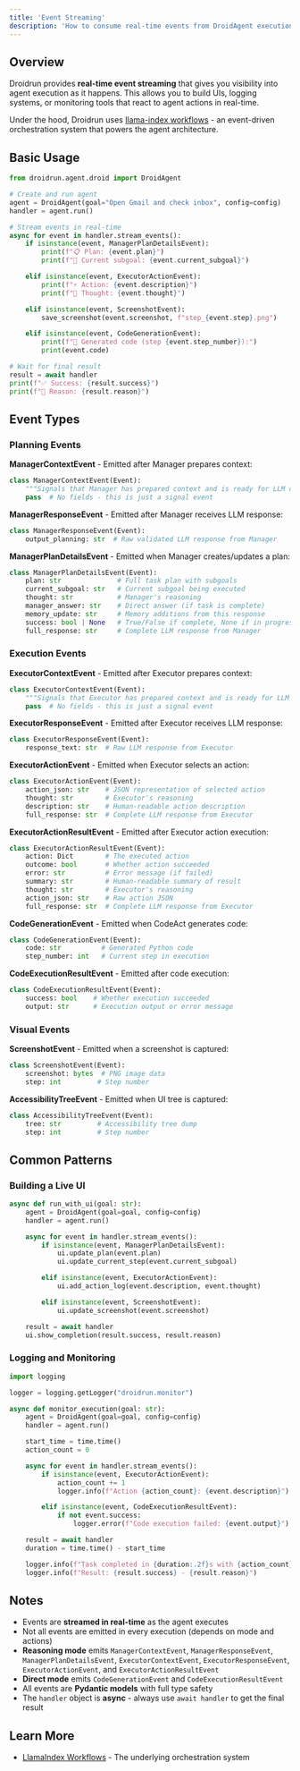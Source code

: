 ```yaml
---
title: 'Event Streaming'
description: 'How to consume real-time events from DroidAgent execution.'
---
```


## Overview

Droidrun provides **real-time event streaming** that gives you visibility into agent execution as it happens. This allows you to build UIs, logging systems, or monitoring tools that react to agent actions in real-time.

Under the hood, Droidrun uses [llama-index workflows](https://docs.llamaindex.ai/en/stable/understanding/workflows/) - an event-driven orchestration system that powers the agent architecture.

## Basic Usage

```python
from droidrun.agent.droid import DroidAgent

# Create and run agent
agent = DroidAgent(goal="Open Gmail and check inbox", config=config)
handler = agent.run()

# Stream events in real-time
async for event in handler.stream_events():
    if isinstance(event, ManagerPlanDetailsEvent):
        print(f"📋 Plan: {event.plan}")
        print(f"🎯 Current subgoal: {event.current_subgoal}")

    elif isinstance(event, ExecutorActionEvent):
        print(f"⚡ Action: {event.description}")
        print(f"💭 Thought: {event.thought}")

    elif isinstance(event, ScreenshotEvent):
        save_screenshot(event.screenshot, f"step_{event.step}.png")

    elif isinstance(event, CodeGenerationEvent):
        print(f"🐍 Generated code (step {event.step_number}):")
        print(event.code)

# Wait for final result
result = await handler
print(f"✅ Success: {result.success}")
print(f"📝 Reason: {result.reason}")
```

## Event Types

### Planning Events

**ManagerContextEvent** - Emitted after Manager prepares context:
```python
class ManagerContextEvent(Event):
    """Signals that Manager has prepared context and is ready for LLM call"""
    pass  # No fields - this is just a signal event
```

**ManagerResponseEvent** - Emitted after Manager receives LLM response:
```python
class ManagerResponseEvent(Event):
    output_planning: str  # Raw validated LLM response from Manager
```

**ManagerPlanDetailsEvent** - Emitted when Manager creates/updates a plan:
```python
class ManagerPlanDetailsEvent(Event):
    plan: str              # Full task plan with subgoals
    current_subgoal: str   # Current subgoal being executed
    thought: str           # Manager's reasoning
    manager_answer: str    # Direct answer (if task is complete)
    memory_update: str     # Memory additions from this response
    success: bool | None   # True/False if complete, None if in progress
    full_response: str     # Complete LLM response from Manager
```

### Execution Events

**ExecutorContextEvent** - Emitted after Executor prepares context:
```python
class ExecutorContextEvent(Event):
    """Signals that Executor has prepared context and is ready for LLM call"""
    pass  # No fields - this is just a signal event
```

**ExecutorResponseEvent** - Emitted after Executor receives LLM response:
```python
class ExecutorResponseEvent(Event):
    response_text: str  # Raw LLM response from Executor
```

**ExecutorActionEvent** - Emitted when Executor selects an action:
```python
class ExecutorActionEvent(Event):
    action_json: str    # JSON representation of selected action
    thought: str        # Executor's reasoning
    description: str    # Human-readable action description
    full_response: str  # Complete LLM response from Executor
```

**ExecutorActionResultEvent** - Emitted after Executor action execution:
```python
class ExecutorActionResultEvent(Event):
    action: Dict        # The executed action
    outcome: bool       # Whether action succeeded
    error: str          # Error message (if failed)
    summary: str        # Human-readable summary of result
    thought: str        # Executor's reasoning
    action_json: str    # Raw action JSON
    full_response: str  # Complete LLM response from Executor
```

**CodeGenerationEvent** - Emitted when CodeAct generates code:
```python
class CodeGenerationEvent(Event):
    code: str          # Generated Python code
    step_number: int   # Current step in execution
```

**CodeExecutionResultEvent** - Emitted after code execution:
```python
class CodeExecutionResultEvent(Event):
    success: bool    # Whether execution succeeded
    output: str      # Execution output or error message
```

### Visual Events

**ScreenshotEvent** - Emitted when a screenshot is captured:
```python
class ScreenshotEvent(Event):
    screenshot: bytes  # PNG image data
    step: int         # Step number
```

**AccessibilityTreeEvent** - Emitted when UI tree is captured:
```python
class AccessibilityTreeEvent(Event):
    tree: str         # Accessibility tree dump
    step: int         # Step number
```

## Common Patterns

### Building a Live UI

```python
async def run_with_ui(goal: str):
    agent = DroidAgent(goal=goal, config=config)
    handler = agent.run()

    async for event in handler.stream_events():
        if isinstance(event, ManagerPlanDetailsEvent):
            ui.update_plan(event.plan)
            ui.update_current_step(event.current_subgoal)

        elif isinstance(event, ExecutorActionEvent):
            ui.add_action_log(event.description, event.thought)

        elif isinstance(event, ScreenshotEvent):
            ui.update_screenshot(event.screenshot)

    result = await handler
    ui.show_completion(result.success, result.reason)
```

### Logging and Monitoring

```python
import logging

logger = logging.getLogger("droidrun.monitor")

async def monitor_execution(goal: str):
    agent = DroidAgent(goal=goal, config=config)
    handler = agent.run()

    start_time = time.time()
    action_count = 0

    async for event in handler.stream_events():
        if isinstance(event, ExecutorActionEvent):
            action_count += 1
            logger.info(f"Action {action_count}: {event.description}")

        elif isinstance(event, CodeExecutionResultEvent):
            if not event.success:
                logger.error(f"Code execution failed: {event.output}")

    result = await handler
    duration = time.time() - start_time

    logger.info(f"Task completed in {duration:.2f}s with {action_count} actions")
    logger.info(f"Result: {result.success} - {result.reason}")
```

## Notes

- Events are **streamed in real-time** as the agent executes
- Not all events are emitted in every execution (depends on mode and actions)
- **Reasoning mode** emits `ManagerContextEvent`, `ManagerResponseEvent`, `ManagerPlanDetailsEvent`, `ExecutorContextEvent`, `ExecutorResponseEvent`, `ExecutorActionEvent`, and `ExecutorActionResultEvent`
- **Direct mode** emits `CodeGenerationEvent` and `CodeExecutionResultEvent`
- All events are **Pydantic models** with full type safety
- The `handler` object is **async** - always use `await handler` to get the final result

## Learn More

- [LlamaIndex Workflows](https://docs.llamaindex.ai/en/stable/understanding/workflows/) - The underlying orchestration system
